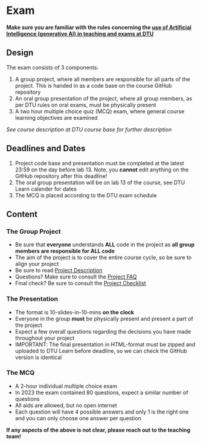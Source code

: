 # Exam {.unnumbered  #sec-examdesc}

**Make sure you are familiar with the rules concerning the [use of Artificial Intelligence (generative AI) in teaching and exams at DTU](#sec-air4bds)**

## Design

The exam consists of 3 components:

1. A group project, where all members are responsible for all parts of the project. This is handed in as a code base on the course GitHub repository
1. An oral group presentation of the project, where all group members, as per DTU rules on oral exams, must be physically present
1. A two hour multiple choice quiz (MCQ) exam, where general course learning objectives are examined

*See course description at DTU course base for further description*

## Deadlines and Dates

1. Project code base and presentation must be completed at the latest 23:59 on the day before lab 13. Note, you **cannot** edit anything on the GitHub repository after this deadline!
1. The oral group presentation will be on lab 13 of the course, see DTU Learn calender for dates
1. The MCQ is placed according to the DTU exam schedule

## Content

### The Group Project

- Be sure that **everyone** understands **ALL** code in the project as **all group members are responsible for ALL code**
- The aim of the project is to cover the entire course cycle, so be sure to align your project
- Be sure to read [Project Description](#sec-projdesc)
- Questions? Make sure to consult the [Project FAQ](#sec-projfaq)
- Final check? Be sure to consult the [Project Checklist](#sec-projchecklist)

### The Presentation

- The format is 10-slides-in-10-mins **on the clock**
- Everyone in the group **must** be physically present and present a part of the project
- Expect a few overall questions regarding the decisions you have made throughout your project
- IMPORTANT: The final presentation in HTML-format must be zipped and uploaded to DTU Learn before deadline, so we can check the GitHub version is identical

### The MCQ

- A 2-hour individual multiple choice exam
- In 2023 the exam contained 80 questions, expect a similar number of questions
- All aids are allowed, but no open internet
- Each question will have 4 possible answers and only 1 is the right one and you can only choose one answer per question

**If any aspects of the above is not clear, please reach out to the teaching team!**
